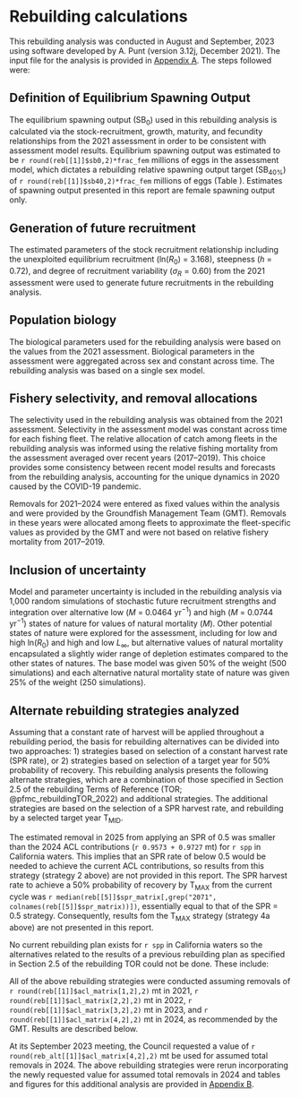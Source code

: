 # Rebuilding calculations

This rebuilding analysis was conducted in August and September, 2023 using software developed by A. Punt (version 3.12j, December 2021). The input file for the analysis is provided in [Appendix A](#append_a). The steps followed were: 

\begin{enumerate}
	\item Define how equilibrium spawning output ($\text{SB}_0$) will be calculated. 
	\item Define how future recruitment will be generated.
	\item Define the biological information on which future projections will be based.
	\item Define the fishery selectivity and allocation to be applied during rebuilding. 
	\item Decide how to include uncertainty in input parameters from the stock assessment in the rebuilding analysis. 
	\item Identification and analysis of alternative harvest strategies for rebuilding. 
\end{enumerate}


## Definition of Equilibrium Spawning Output

The equilibrium spawning output ($\text{SB}_0$) used in this rebuilding analysis is calculated via the stock-recruitment, growth, maturity, and fecundity relationships from the 2021 assessment in order to be consistent with assessment model results. Equilibrium spawning output was estimated to be `r round(reb[[1]]$sb0,2)*frac_fem` millions of eggs in the assessment model, which dictates a rebuilding relative spawning output target ($\text{SB}_{40\%}$) of `r round(reb[[1]]$sb40,2)*frac_fem` millions of eggs (Table \ref{tab:ref-points}). Estimates of spawning output presented in this report are female spawning output only. 


## Generation of future recruitment

The estimated parameters of the stock recruitment relationship including the unexploited equilibrium recruitment (ln($R_0$) = 3.168), steepness ($h$ = 0.72), and degree of recruitment variability ($\sigma_R = 0.60$) from the 2021 assessment were used to generate future recruitments in the rebuilding analysis.


## Population biology

The biological parameters used for the rebuilding analysis were based on the values from the 2021 assessment. Biological parameters in the assessment were aggregated across sex and constant across time. The rebuilding analysis was based on a single sex model. 


## Fishery selectivity, and removal allocations

The selectivity used in the rebuilding analysis was obtained from the 2021 assessment. Selectivity in the assessment model was constant across time for each fishing fleet. The relative allocation of catch among fleets in the rebuilding analysis was informed using the relative fishing mortality from the assessment averaged over recent years (2017--2019). This choice provides some consistency between recent model results and forecasts from the rebuilding analysis, accounting for the unique dynamics in 2020 caused by the COVID-19 pandemic. 

Removals for 2021--2024 were entered as fixed values within the analysis and were provided by the Groundfish Management Team (GMT). Removals in these years were allocated among fleets to approximate the fleet-specific values as provided by the GMT and were not based on relative fishery mortality from 2017--2019.


## Inclusion of uncertainty

Model and parameter uncertainty is included in the rebuilding analysis via 1,000 random simulations of stochastic future recruitment strengths and integration over alternative low ($M$ = 0.0464 yr$^{-1}$) and high ($M$ = 0.0744 yr$^{-1}$) states of nature for values of natural mortality ($M$). Other potential states of nature were explored for the assessment, including for low and high ln($R_0$) and high and low $L_{\infty}$, but alternative values of natural mortality encapsulated a slightly wider range of depletion estimates compared to the other states of natures. The base model was given 50$\%$ of the weight (500 simulations) and each alternative natural mortality state of nature was given 25$\%$ of the weight (250 simulations). 


## Alternate rebuilding strategies analyzed

Assuming that a constant rate of harvest will be applied throughout a rebuilding period, the basis for rebuilding alternatives can be divided into two approaches: 1) strategies based on selection of a constant harvest rate (SPR rate), or 2) strategies based on selection of a target year for 50$\%$ probability of recovery. This rebuilding analysis presents the following alternate strategies, which are a combination of those specified in Section 2.5 of the rebuilding Terms of Reference (TOR; @pfmc_rebuildingTOR_2022) and additional strategies. The additional strategies are based on the selection of a SPR harvest rate, and rebuilding by a selected target year $\text{T}_\text{MID}$.  

\begin{enumerate}
	\item Eliminate all harvest, F = 0, starting in the next management cycle, 2025, the same as setting a constant SPR harvest rate of 1.0.
	\item Apply the harvest rate that would generate the ACL contributions specified for the current year (i.e., the latest year specified in regulations). 
	\item Apply a range of SPR values: 
	\begin{enumerate}
	 \item SPR = 0.50,
	 \item SPR = 0.55
	 \item SPR = 0.60,
	 \item SPR = 0.65,
	 \item SPR = 0.70,
	 \item SPR = 0.80, and
	 \item SPR = 0.90. 
	\end{enumerate}
	\item Apply SPR harvest rates that are estimated to lead to a 50$\%$ probability of recovery by alternative target years: 
	\begin{enumerate}
	 \item by $\text{T}_\text{MAX}$ from the current cycle, and 
	 \item by $\text{T}_\text{MID}$ from the current cycle, which is the year midway between $\text{T}_\text{MIN}$ and $\text{T}_\text{MAX}$.
	\end{enumerate}
	\item Apply the default harvest policy based on the 40:10 harvest control rule with time-varying sigma ($\sigma$ = 1.0 as the basis for the time-varying sigmas with a cap at the category 3 value of $\sigma$ = 2.0) and $P^*$ = 0.45.
	\item Apply the ABC harvest rate with time-varying sigma ($\sigma$ = 1.0 as the basis for the time-varying sigmas with a cap at the category 3 value of $\sigma$ = 2.0) and $P^*$ = 0.45.
\end{enumerate}

The estimated removal in 2025 from applying an SPR of 0.5 was smaller than the 2024 ACL contributions (`r 0.9573 + 0.9727` mt) for `r spp` in California waters. This implies that an SPR rate of below 0.5 would be needed to achieve the current ACL contributions, so results from this strategy (strategy 2 above) are not provided in this report. The SPR harvest rate to achieve a 50$\%$ probability of recovery by $\text{T}_\text{MAX}$ from the current cycle was `r median(reb[[5]]$spr_matrix[,grep("2071", colnames(reb[[5]]$spr_matrix))])`, essentially equal to that of the SPR = 0.5 strategy. Consequently, results fom the $\text{T}_\text{MAX}$ strategy (strategy 4a above) are not presented in this report.

No current rebuilding plan exists for `r spp` in California waters so the alternatives related to the results of a previous rebuilding plan as specified in Section 2.5 of the rebuilding TOR could not be done. These include:

\begin{itemize}
 \item Apply the spawning potential ratio or relevant harvest control run in the current rebuilding plan (strategy 3 in TOR). 
 \item Apply the harvest rate that is estimated to lead to a 50$\%$ probability of recovery by the current $\text{T}_\text{TARGET}$ (strategy 4 in TOR).
 \item Apply the harvest rate that is estimated to lead to a 50$\%$ probability of recovery by the $\text{T}_\text{MAX}$ from the previous cycle (strategy 6 in TOR).
\end{itemize}

All of the above rebuilding strategies were conducted assuming removals of `r round(reb[[1]]$acl_matrix[1,2],2)` mt in 2021, `r round(reb[[1]]$acl_matrix[2,2],2)` mt in 2022, `r round(reb[[1]]$acl_matrix[3,2],2)` mt in 2023, and `r round(reb[[1]]$acl_matrix[4,2],2)` mt in 2024, as recommended by the GMT. Results are described below.

At its September 2023 meeting, the Council requested a value of `r round(reb_alt[[1]]$acl_matrix[4,2],2)` mt be used for assumed total removals in 2024. The above rebuilding strategies were rerun incorporating the newly requested value for assumed total removals in 2024 and tables and figures for this additional analysis are provided in [Appendix B](#append_b). 

